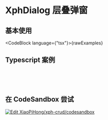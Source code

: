 
# XphDialog 层叠弹窗

## 基本使用

<CodeBlock language={"tsx"}>{rawExamples}</CodeBlock>

## Typescript 案例

<div id="docs-comp-dialog-base" style={{ position: "relative" }}>
  <pre>
    <DemoWrapper>
      <Dialog />
    </DemoWrapper>
  </pre>
</div>

## 在 CodeSandbox 尝试

[![Edit XiaoPiHong/xph-crud/codesandbox](https://codesandbox.io/static/img/play-codesandbox.svg)](https://codesandbox.io/p/github/XiaoPiHong/xph-crud/codesandbox)
